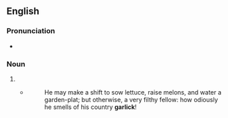 {{also|Garlick}}
==English==

===Pronunciation===
* {{rhymes|en|ɑː(ɹ)lɪk}}

===Noun===
{{en-noun}}

# {{archaic spelling of|en|garlic}}
#* {{w|John Dryden}}
#*: He may make a shift to sow lettuce, raise melons, and water a garden-plat; but otherwise, a very filthy fellow: how odiously he smells of his country '''garlick'''!